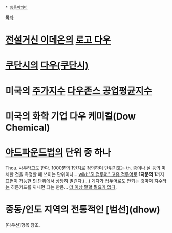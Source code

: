  * [[동음이의어]]
[[목차]]
= [[전설거신 이데온]]의 [[로고 다우]] =

= [[쿠단시]]의 [[다우(쿠단시)]] =

= 미국의 [[주가지수]] [[다우존스 공업평균지수]] =

= 미국의 화학 기업 다우 케미컬(Dow Chemical) =

= [[야드파운드법]]의 단위 중 하나 =
Thou. 사우라고도 한다. 1000분의 1[[인치]]로 정의하며 단위기호는 th. [[종이]]나 [[실]] 등의 미세한 것을 측정할 때 쓰이는 단위이나... [[wiki:"SI 접두어" 고유 접두어]]로 '''1자분의 1'''까지 표현이 가능한 [[SI 단위]]에서 상당히 밀린다.(...) 게다가 접두어로도 안되는 것마저 [[지수]]라는 히든카드를 꺼내면 되는 만큼... [[더 이상 말할 필요가 없다]].

= 중동/인도 지역의 전통적인 [범선](dhow) =
[다우선]항목 참조.

